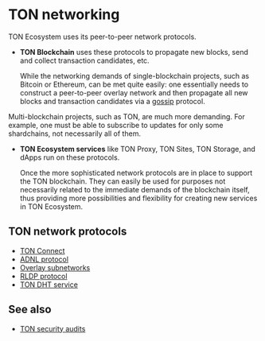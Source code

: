 
# TON networking

TON Ecosystem uses its peer-to-peer network protocols.

* **TON Blockchain** uses these protocols to propagate new blocks, send and collect transaction candidates, etc.

  While the networking demands of single-blockchain projects, such as Bitcoin or Ethereum, can be met quite easily: one essentially needs to construct a peer-to-peer overlay network and then propagate all new blocks and transaction candidates via a [gossip](https://en.wikipedia.org/wiki/Gossip_protocol) protocol.

Multi-blockchain projects, such as TON, are much more demanding. For example, one must be able to subscribe to updates for only some shardchains, not necessarily all of them.

* **TON Ecosystem services** like TON Proxy, TON Sites, TON Storage, and dApps run on these protocols.

  Once the more sophisticated network protocols are in place to support the TON blockchain.
  They can easily be used for purposes not necessarily related to the immediate demands of the blockchain itself, thus providing more possibilities and flexibility for creating new services in TON Ecosystem.

## TON network protocols

* [TON Connect](/v3/guidelines/ton-connect/overview/)
* [ADNL protocol](/v3/documentation/network/protocols/adnl/overview/)
* [Overlay subnetworks](/v3/documentation/network/protocols/overlay/)
* [RLDP protocol](/v3/documentation/network/protocols/rldp/)
* [TON DHT service](/v3/documentation/network/protocols/dht/ton-dht/)

## See also

* [TON security audits](/v3/concepts/dive-into-ton/ton-blockchain/security-measures/)

<Feedback />
